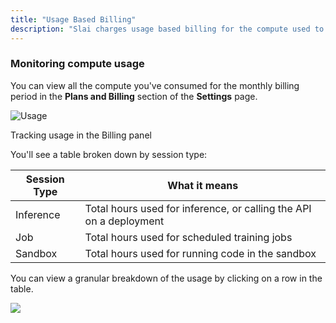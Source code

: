 ```yaml
---
title: "Usage Based Billing"
description: "Slai charges usage based billing for the compute used to train and deploy your apps."
---
```


### Monitoring compute usage

You can view all the compute you've consumed for the monthly billing period in the **Plans and Billing** section of the **Settings** page.

![Usage](/img/dashboard/usage.png)

Tracking usage in the Billing panel

You'll see a table broken down by session type:

| Session Type | What it means                                                      |
| ------------ | ------------------------------------------------------------------ |
| Inference    | Total hours used for inference, or calling the API on a deployment |
| Job          | Total hours used for scheduled training jobs                       |
| Sandbox      | Total hours used for running code in the sandbox                   |

You can view a granular breakdown of the usage by clicking on a row in the table.

![](/img/dashboard/granular-usage.png)
